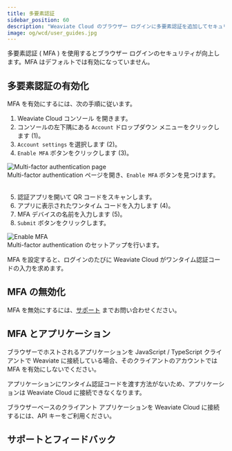 ```yaml
---
title: 多要素認証
sidebar_position: 60
description: "Weaviate Cloud のブラウザー ログインに多要素認証を追加してセキュリティを強化します。"
image: og/wcd/user_guides.jpg
---
```



多要素認証 ( MFA ) を使用するとブラウザー ログインのセキュリティが向上します。MFA はデフォルトでは有効になっていません。

## 多要素認証の有効化

MFA を有効にするには、次の手順に従います。


<div class="row">
  <div class="col col--4">
    <ol>
      <li>
        <Link to="https://console.weaviate.cloud">Weaviate Cloud コンソール</Link> を開きます。
      </li>
      <li>
        コンソールの左下隅にある <code>Account</code> ドロップダウン メニューをクリックします (<span class="callout">1</span>)。
      </li>
      <li>
        <code>Account settings</code> を選択します (<span class="callout">2</span>)。
      </li>
      <li>
        <code>Enable MFA</code> ボタンをクリックします (<span class="callout">3</span>)。
      </li>
    </ol>
  </div>
  <div class="col col--8">
    <div class="card">
      <div class="card__image">
        <img src={EnableMFA} alt="Multi-factor authentication page" />
      </div>
      <div class="card__body">
        Multi-factor authentication ページを開き、<code>Enable MFA</code> ボタンを見つけます。
      </div>
    </div>
  </div>
</div>
<br />
<div class="row">
  <div class="col col--6">
    <ol start="5">
      <li>
        認証アプリを開いて QR コードをスキャンします。
      </li>
      <li>
        アプリに表示されたワンタイム コードを入力します (<span class="callout">4</span>)。
      </li>
      <li>
        MFA デバイスの名前を入力します (<span class="callout">5</span>)。
      </li>
      <li>
        <code>Submit</code> ボタンをクリックします。
      </li>
    </ol>
  </div>
  <div class="col col--6">
    <div class="card">
      <div class="card__image">
        <img src={MFA} alt="Enable MFA" />
      </div>
      <div class="card__body">
        Multi-factor authentication のセットアップを行います。
      </div>
    </div>
  </div>
</div>

MFA を設定すると、ログインのたびに Weaviate Cloud がワンタイム認証コードの入力を求めます。

## MFA の無効化

MFA を無効にするには、[サポート](mailto:support@weaviate.io) までお問い合わせください。

## MFA とアプリケーション

ブラウザーでホストされるアプリケーションを JavaScript / TypeScript クライアントで Weaviate に接続している場合、そのクライアントのアカウントでは MFA を有効にしないでください。

アプリケーションにワンタイム認証コードを渡す方法がないため、アプリケーションは Weaviate Cloud に接続できなくなります。

ブラウザーベースのクライアント アプリケーションを Weaviate Cloud に接続するには、API キーをご利用ください。

## サポートとフィードバック


<SupportAndTrouble />


<CustomScriptLoader />

